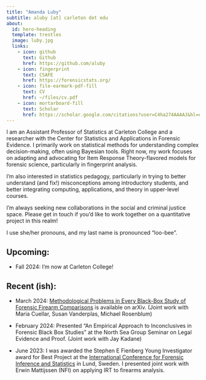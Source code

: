 ```yaml
---
title: "Amanda Luby"
subtitle: aluby [at] carleton dot edu
about:
  id: hero-heading
  template: trestles
  image: luby.jpg
  links:
    - icon: github
      text: Github
      href: https://github.com/aluby
    - icon: fingerprint
      text: CSAFE
      href: https://forensicstats.org/
    - icon: file-earmark-pdf-fill
      text: CV
      href: ~/files/cv.pdf
    - icon: mortarboard-fill
      text: Scholar
      href: https://scholar.google.com/citations?user=C4ha274AAAAJ&hl=en
---
```


:::{#hero-heading}
I am an Assistant Professor of Statistics at Carleton College and a researcher with the Center for Statistics and Applications in Forensic Evidence. I primarily work on statistical methods for understanding complex decision-making, often using Bayesian tools. Right now, my work focuses on adapting and advocating for Item Response Theory-flavored models for forensic science, particularly in fingerprint analysis.

I'm also interested in statistics pedagogy, particularly in trying to better understand (and fix!) misconceptions among introductory students, and better integrating computing, applications, and theory in upper-level courses.

I'm always seeking new collaborations in the social and criminal justice space. Please get in touch if you'd like to work together on a quantitative project in this realm!

I use she/her pronouns, and my last name is pronounced "loo-bee". 
:::


## Upcoming:

- Fall 2024: I'm now at Carleton College! 

## Recent (ish):

- March 2024: [Methodological Problems in Every Black-Box Study of Forensic Firearm Comparisons](https://arxiv.org/abs/2403.17248) is available on arXiv. (Joint work with Maria Cuellar, Susan Vanderplas, Michael Rosenblum)

- February 2024: Presented "An Empirical Approach to Inconclusives in Forensic Black Box Studies" at the North Sea Group Seminar on Legal Evidence and Proof. (Joint work with Jay Kadane)

- June 2023: I was awarded the Stephen E Fienberg Young Investigator award for Best Project at the [International Conference for Forensic Inference and Statistics](https://www.law.lu.se/#!ICFIS) in Lund, Sweden. I presented joint work with Erwin Mattijssen (NFI) on applying IRT to firearms analysis. 


